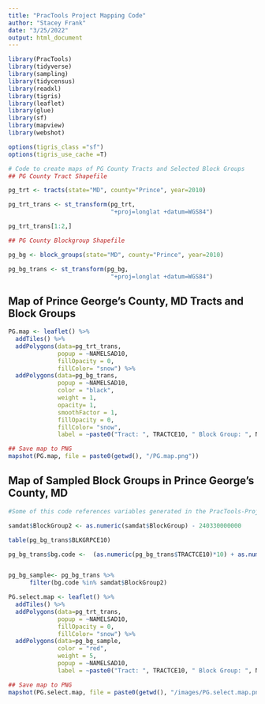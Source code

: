 ```yaml
---
title: "PracTools Project Mapping Code"
author: "Stacey Frank"
date: "3/25/2022"
output: html_document
---
```


```r
library(PracTools)
library(tidyverse)
library(sampling)
library(tidycensus)
library(readxl)
library(tigris)
library(leaflet)
library(glue)
library(sf)
library(mapview)
library(webshot)

options(tigris_class ="sf")
options(tigris_use_cache =T)

```

```r
# Code to create maps of PG County Tracts and Selected Block Groups
## PG County Tract Shapefile

pg_trt <- tracts(state="MD", county="Prince", year=2010)

pg_trt_trans <- st_transform(pg_trt, 
                             "+proj=longlat +datum=WGS84")

pg_trt_trans[1:2,]

```

```r
## PG County Blockgroup Shapefile

pg_bg <- block_groups(state="MD", county="Prince", year=2010)

pg_bg_trans <- st_transform(pg_bg, 
                             "+proj=longlat +datum=WGS84")

```

## Map of Prince George's County, MD Tracts and Block Groups

```r
PG.map <- leaflet() %>%
  addTiles() %>%
  addPolygons(data=pg_trt_trans,
              popup = ~NAMELSAD10,
              fillOpacity = 0, 
              fillColor= "snow") %>%
  addPolygons(data=pg_bg_trans,
              popup = ~NAMELSAD10,
              color = "black",
              weight = 1,
              opacity= 1,
              smoothFactor = 1,
              fillOpacity = 0,
              fillColor= "snow",
              label = ~paste0("Tract: ", TRACTCE10, " Block Group: ", NAMELSAD10))

## Save map to PNG
mapshot(PG.map, file = paste0(getwd(), "/PG.map.png"))

```

## Map of Sampled Block Groups in Prince George's County, MD

```r
#Some of this code references variables generated in the PracTools-Project RMD

samdat$BlockGroup2 <- as.numeric(samdat$BlockGroup) - 240330000000

table(pg_bg_trans$BLKGRPCE10)

pg_bg_trans$bg.code <-  (as.numeric(pg_bg_trans$TRACTCE10)*10) + as.numeric(pg_bg_trans$BLKGRPCE10)


pg_bg_sample<- pg_bg_trans %>%
      filter(bg.code %in% samdat$BlockGroup2)

PG.select.map <- leaflet() %>%
  addTiles() %>%
  addPolygons(data=pg_trt_trans,
              popup = ~NAMELSAD10,
              fillOpacity = 0, 
              fillColor= "snow") %>%
  addPolygons(data=pg_bg_sample,
              color = "red",
              weight = 5,
              popup = ~NAMELSAD10,
              label = ~paste0("Tract: ", TRACTCE10, " Block Group: ", NAMELSAD10))

## Save map to PNG
mapshot(PG.select.map, file = paste0(getwd(), "/images/PG.select.map.png"))
```
